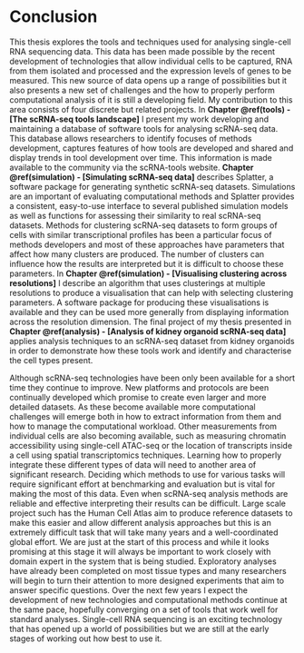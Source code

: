 # Conclusion {#conclusion}

This thesis explores the tools and techniques used for analysing single-cell
RNA sequencing data. This data has been made possible by the recent development
of technologies that allow individual cells to be captured, RNA from them
isolated and processed and the expression levels of genes to be measured. This
new source of data opens up a range of possibilities but it also presents a new
set of challenges and the how to properly perform computational analysis of it
is still a developing field. My contribution to this area consists of four
discrete but related projects. In **Chapter \@ref(tools) - [The scRNA-seq tools
landscape]** I present my work developing and maintaining a database of
software tools for analysing scRNA-seq data. This database allows researchers
to identify focuses of methods development, captures features of how tools are
developed and shared and display trends in tool development over time. This
information is made available to the community via the scRNA-tools website.
**Chapter \@ref(simulation) - [Simulating scRNA-seq data]** describes Splatter,
a software package for generating synthetic scRNA-seq datasets. Simulations are
an important of evaluating computational methods and Splatter provides a
consistent, easy-to-use interface to several published simulation models as
well as functions for assessing their similarity to real scRNA-seq datasets.
Methods for clustering scRNA-seq datasets to form groups of cells with similar
transcriptional profiles has been a particular focus of methods developers and
most of these approaches have parameters that affect how many clusters are
produced. The number of clusters can influence how the results are interpreted
but it is difficult to choose these parameters. In **Chapter \@ref(simulation)
- [Visualising clustering across resolutions]** I describe an algorithm that
uses clusterings at multiple resolutions to produce a visualisation that can
help with selecting clustering parameters. A software package for producing
these visualisations is available and they can be used more generally from
displaying information across the resolution dimension. The final project of my
thesis presented in **Chapter \@ref(analysis) - [Analysis of kidney organoid
scRNA-seq data]** applies analysis techniques to an scRNA-seq dataset from
kidney organoids in order to demonstrate how these tools work and identify and
characterise the cell types present.

Although scRNA-seq technologies have been only been available for a short time
they continue to improve. New platforms and protocols are been continually
developed which promise to create even larger and more detailed datasets. As
these become available more computational challenges will emerge both in how to
extract information from them and how to manage the computational workload.
Other measurements from individual cells are also becoming available, such as
measuring chromatin accessibility using single-cell ATAC-seq or the location of
transcripts inside a cell using spatial transcriptomics techniques. Learning
how to properly integrate these different types of data will need to another
area of significant research. Deciding which methods to use for various tasks
will require significant effort at benchmarking and evaluation but is vital for
making the most of this data. Even when scRNA-seq analysis methods are reliable
and effective interpreting their results can be difficult. Large scale project
such has the Human Cell Atlas aim to produce reference datasets to make this
easier and allow different analysis approaches but this is an extremely
difficult task that will take many years and a well-coordinated global effort.
We are just at the start of this process and while it looks promising at this
stage it will always be important to work closely with domain expert in the
system that is being studied. Exploratory analyses have already been completed
on most tissue types and many researchers will begin to turn their attention to
more designed experiments that aim to answer specific questions. Over the next
few years I expect the development of new technologies and computational
methods continue at the same pace, hopefully converging on a set of tools that
work well for standard analyses. Single-cell RNA sequencing is an exciting
technology that has opened up a world of possibilities but we are still at the
early stages of working out how best to use it.
